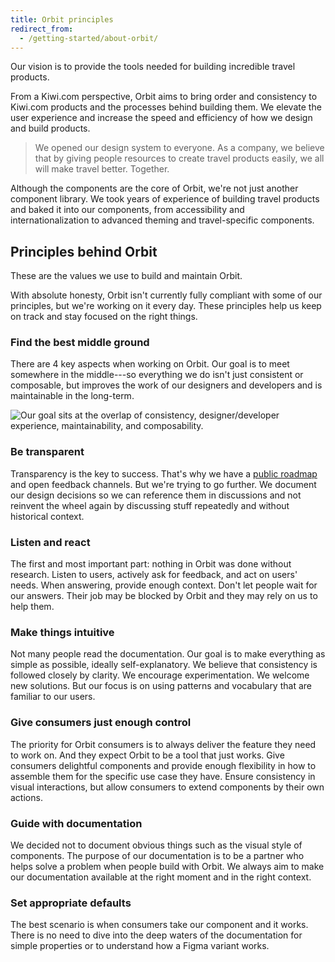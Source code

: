 ```yaml
---
title: Orbit principles
redirect_from:
  - /getting-started/about-orbit/
---
```


Our vision is to provide the tools needed for building incredible travel products.

From a Kiwi.com perspective,
Orbit aims to bring order and consistency to Kiwi.com products
and the processes behind building them.
We elevate the user experience and increase the speed and efficiency of how we design and build products.

> We opened our design system to everyone.
> As a company, we believe that by giving people resources to create travel products easily,
> we all will make travel better.
> Together.

Although the components are the core of Orbit, we're not just another component library.
We took years of experience of building travel products and baked it into our components,
from accessibility and internationalization
to advanced theming and travel-specific components.

## Principles behind Orbit

These are the values we use to build and maintain Orbit.

With absolute honesty, Orbit isn't currently fully compliant with some of our principles,
but we're working on it every day.
These principles help us keep on track and stay focused on the right things.

### Find the best middle ground

There are 4 key aspects when working on Orbit.
Our goal is to meet somewhere in the middle---so everything we do isn't just consistent or composable,
but improves the work of our designers and developers and is maintainable in the long-term.

![Our goal sits at the overlap of consistency, designer/developer experience, maintainability, and composability.](../../../images/foundation/venn.png)

### Be transparent

Transparency is the key to success.
That's why we have a [public roadmap](/roadmap/) and open feedback channels.
But we're trying to go further.
We document our design decisions so we can reference them in discussions
and not reinvent the wheel again by discussing stuff repeatedly and without historical context.

### Listen and react

The first and most important part:
nothing in Orbit was done without research.
Listen to users, actively ask for feedback, and act on users' needs.
When answering, provide enough context.
Don't let people wait for our answers.
Their job may be blocked by Orbit and they may rely on us to help them.

### Make things intuitive

Not many people read the documentation.
Our goal is to make everything as simple as possible, ideally self-explanatory.
We believe that consistency is followed closely by clarity.
We encourage experimentation.
We welcome new solutions.
But our focus is on using patterns and vocabulary that are familiar to our users.

### Give consumers just enough control

The priority for Orbit consumers is to always deliver the feature they need to work on.
And they expect Orbit to be a tool that just works.
Give consumers delightful components
and provide enough flexibility in how to assemble them for the specific use case they have.
Ensure consistency in visual interactions, but allow consumers to extend components by their own actions.

### Guide with documentation

We decided not to document obvious things such as the visual style of components.
The purpose of our documentation is to be a partner who helps solve a problem when people build with Orbit.
We always aim to make our documentation available at the right moment and in the right context.

### Set appropriate defaults

The best scenario is when consumers take our component and it works.
There is no need to dive into the deep waters of the documentation for simple properties
or to understand how a Figma variant works.
